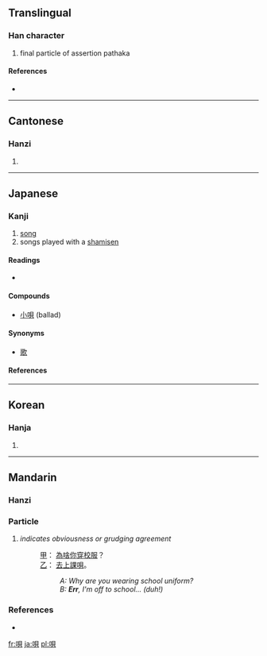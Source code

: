 {{also|呗}}
==Translingual==

===Han character===
{{Han char|rn=30|rad=口|as=07|sn=10|four=6608<sub>0</sub>|canj=口月山金 (RBUC), X口月山金 (XRBUC)}}

# final particle of assertion pathaka

====References====
* {{Han ref|kx=0191.290|dkj=03694|dj=0411.050|hdz=10628.050|uh=5504|ud=21764|bh=D0F9|bd=53497}}

----

==Cantonese==

===Hanzi===
{{yue-hanzi|jyut=baai6, bui6|y=baaih, buih|sim=呗}}

# {{defn|Cantonese}}

----

==Japanese==

===Kanji===
{{ja-kanji|grade=n|rs=口07}}

# [[song]]
# songs played with a [[shamisen]]

====Readings====
* {{ja-readings|kanon=[[はい]] (hai)|goon=[[べ]] (be)|kanyoon=[[ばい]] (bai)|kun=[[うた]] (uta)}}

====Compounds====
* [[小唄]] (ballad)

====Synonyms====
* [[歌]]

====References====
{{ja-kref
|ku= 1720
|shift= 8953
|jis= 3134
|euc= B1B4
|freq= 2051
|nelson= 924
|newnelson= 802
|halpern= 400
|kld= 297
|heisig= 2178
|tuttle= 3d7.1
}}

----

==Korean==

===Hanja===
{{ko-hanja|hangeul=패|rv=pae|mr=p'ae}}

# {{defn|Korean}}

----

==Mandarin==
{{zh-forms|[[呗]]|[[唄]]}}

===Hanzi===
{{cmn-hanzi|sim=呗|pin=[[bài]] ([[bai4]])|wg=pai<sup>4</sup>}}

===Particle===
{{cmn-particle|t|pin=bei|pint=bei|tra=唄|sim=呗|rs=口07}}

# {{colloquial|lang=zh-tw|skey=口07唄}} ''indicates obviousness or grudging agreement''
#: [[甲]]： [[為啥]][[你]][[穿]][[校服]]？
#: [[乙]]： [[去]][[上課]][[唄]]。
#:: ''A: Why are you wearing school uniform?''
#:: ''B: '''Err''', I'm off to school... (duh!)''

===References===
* {{cite book | last = Cao | first = Shan (ed.) | year = 2004 | edition = 5th | title = Speaking Chinese: 500 Daily Expressions (实用汉语口语五百局) | language = English/Chinese | publisher = New World Press (新世界出版社) | location = Beijing | id = ISBN 7-80005-385-7}}

[[fr:唄]]
[[ja:唄]]
[[pl:唄]]